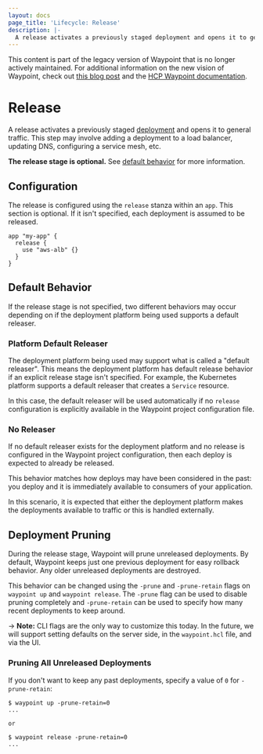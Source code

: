 ```yaml
---
layout: docs
page_title: 'Lifecycle: Release'
description: |-
  A release activates a previously staged deployment and opens it to general traffic. This step may involve adding a deployment to a load balancer, updating DNS, configuring a service mesh, etc.
---
```


<Warning>

This content is part of the legacy version of Waypoint that is no longer actively maintained. For additional information on the new vision of Waypoint, check out [this blog post](https://www.hashicorp.com/blog/a-new-vision-for-hcp-waypoint) and the [HCP Waypoint documentation](/hcp/docs/waypoint).

</Warning>

# Release

A release activates a previously staged
[deployment](/waypoint/docs/lifecycle/deploy)
and opens it
to general traffic. This step may involve adding a deployment to a load balancer,
updating DNS, configuring a service mesh, etc.

**The release stage is optional.** See [default behavior](/waypoint/docs/lifecycle/release#default-behavior)
for more information.

## Configuration

The release is configured using the `release` stanza within an `app`.
This section is optional. If it isn't specified, each deployment is assumed
to be released.

```hcl
app "my-app" {
  release {
    use "aws-alb" {}
  }
}
```

## Default Behavior

If the release stage is not specified,
two different behaviors may occur depending on if the deployment platform
being used supports a default releaser.

### Platform Default Releaser

The deployment platform being used may support what is called a "default
releaser". This means the deployment platform has default release behavior
if an explicit release stage isn't specified. For example, the Kubernetes
platform supports a default releaser that creates a `Service` resource.

In this case, the default releaser will be used automatically if no
`release` configuration is explicitly available in the Waypoint project
configuration file.

### No Releaser

If no default releaser exists for the deployment platform and no
release is configured in the Waypoint project configuration, then each
deploy is expected to already be released.

This behavior matches how deploys may have been considered in the past:
you deploy and it is immediately available to consumers of your application.

In this scenario, it is expected that either the deployment platform makes
the deployments available to traffic or this is handled externally.

## Deployment Pruning

During the release stage, Waypoint will prune unreleased deployments.
By default, Waypoint keeps just one previous deployment for
easy rollback behavior. Any older unreleased deployments are destroyed.

This behavior can be changed using the `-prune` and `-prune-retain` flags
on `waypoint up` and `waypoint release`. The `-prune` flag can be used to
disable pruning completely and `-prune-retain` can be used to specify how
many recent deployments to keep around.

-> **Note:** CLI flags are the only way to customize this today. In the future,
we will support setting defaults on the server side, in the `waypoint.hcl`
file, and via the UI.

### Pruning All Unreleased Deployments

If you don't want to keep any past deployments, specify a value of `0`
for `-prune-retain`:

```shell-session
$ waypoint up -prune-retain=0
...

or

$ waypoint release -prune-retain=0
...
```
